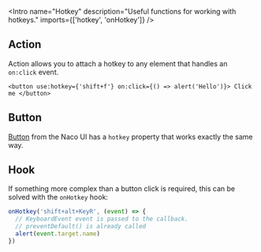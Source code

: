 
<Meta of={Stories} />

<Intro
  name="Hotkey"
  description="Useful functions for working with hotkeys."
  imports={['hotkey', 'onHotkey']}
/>

<Canvas>
  <Story of={Stories.Basic} />
</Canvas>

## Action

Action allows you to attach a hotkey to any element that handles an `on:click` event.

```svelte
<button use:hotkey={'shift+f'} on:click={() => alert('Hello')}> Click me </button>
```

## Button

[Button](/?path=/docs/components-button--docs) from the Naco UI has a `hotkey` property that works exactly the same way.

<Canvas>
  <Story of={Stories.NacoButton} />
</Canvas>

## Hook

If something more complex than a button click is required, this can be solved with the `onHotkey` hook:

```ts
onHotkey('shift+alt+KeyR', (event) => {
  // KeyboardEvent event is passed to the callback.
  // preventDefault() is already called
  alert(event.target.name)
})
```
